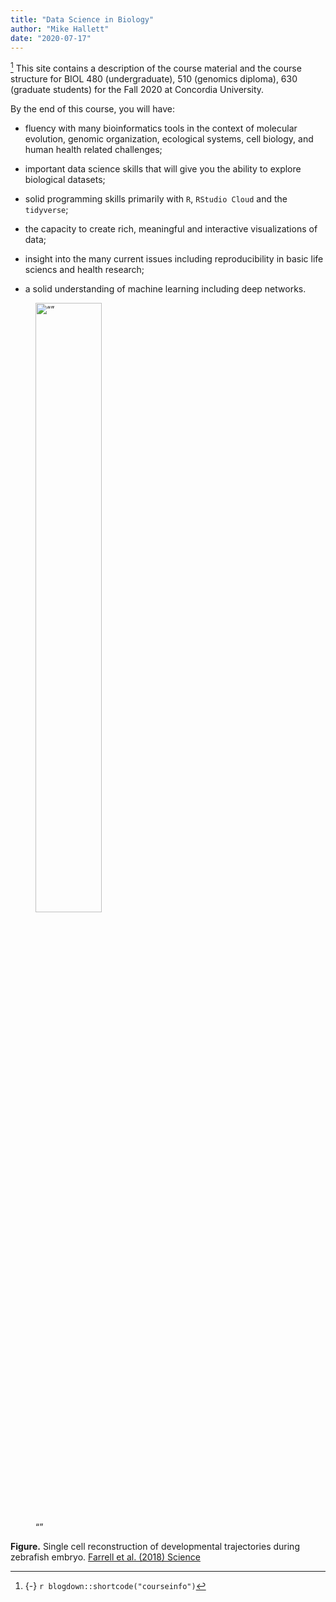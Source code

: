```yaml
---
title: "Data Science in Biology"
author: "Mike Hallett"
date: "2020-07-17"
---
```


^[{-} `r blogdown::shortcode("courseinfo")`] <span class="newthought"> This site contains</span> a description of the course material and the course structure for BIOL 480 (undergraduate), 510 (genomics diploma), 630 (graduate students) for the Fall 2020 at Concordia University.
 
<span class="newthought">By the end of this course,</span> you will have: 
 
- fluency with many bioinformatics tools in the context of molecular evolution, genomic organization, ecological systems,  cell biology, and human health related challenges;

- important data science skills that will give you the ability to explore biological datasets;

- solid programming skills primarily with `R`, `RStudio Cloud` and the  `tidyverse`;

- the capacity to create rich, meaningful and interactive visualizations of  data;

- insight into the many current issues including reproducibility in basic life sciencs and health research; 

- a solid understanding of machine learning including deep networks. 


![""](/images/developmental_trajectory.jpg){width=50%}

<strong>Figure.</strong> Single cell reconstruction of developmental trajectories during zebrafish embryo. [Farrell et al. (2018) Science](https://science.sciencemag.org/content/360/6392/eaar3131) 